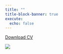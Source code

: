 ```yaml
---
title: ""
title-block-banner: true
execute: 
  echo: false
---
```


[Download CV](CV/kanishkamanna_cv.pdf)

![](CV/Kanishka-Manna-visualCV.png)


